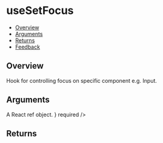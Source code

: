 
<Meta of={UseSetFocusStories} />

# useSetFocus

- [Overview](#overview)
- [Arguments](#arguments)
- [Returns](#returns)
- [Feedback](#feedback)

## Overview

Hook for controlling focus on specific component e.g. Input.

<Canvas of={UseSetFocusStories.Overview} />

## Arguments

<FunctionArguments>
  <FunctionArgument name="options" type="Object">
    <FunctionArgument
      name="ref"
      type="React.MutableRefObject"
      description={
        <>
          A React
          <Link href="https://react.dev/reference/react/useRef">ref</Link>
          object.
        </>
      }
      required
    />
    <FunctionArgument
      name="focusCallback"
      type="() => void"
      description="Callback function to execute on the ref's element focus event."
    />
    <FunctionArgument
      name="blurCallback"
      type="() => void"
      description="Callback function to execute on the ref's element blur event."
    />
  </FunctionArgument>
</FunctionArguments>

## Returns

<FunctionArguments>
  <FunctionArgument name="result" type="Object">
    <FunctionArgument name="isFocused" type="bool" description="Is the element focused or not." />
    <FunctionArgument name="focus" type="() => void" description="Function for focusing the element." />
    <FunctionArgument name="blur" type="() => void" description="Function for blurring the element." />
  </FunctionArgument>
</FunctionArguments>
